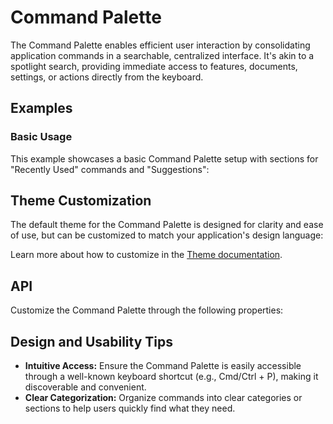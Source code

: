 
<Meta of={CommandPaletteStories} />

# Command Palette
The Command Palette enables efficient user interaction by consolidating application commands in a searchable, centralized interface.
It's akin to a spotlight search, providing immediate access to features, documents, settings, or actions directly from the keyboard.

## Examples
### Basic Usage
This example showcases a basic Command Palette setup with sections for "Recently Used" commands and "Suggestions":
<ToggleCanvas of={CommandPaletteStories.Simple} storybook="components-data-command-palette--simple" />

## Theme Customization
The default theme for the Command Palette is designed for clarity and ease of use,
but can be customized to match your application's design language:

<ThemeRender theme={commandPaletteTheme} />

Learn more about how to customize in the [Theme documentation](/docs/theme/getting-started).

## API
Customize the Command Palette through the following properties:
<PropsTable name="CommandPalette" />

## Design and Usability Tips
- **Intuitive Access:** Ensure the Command Palette is easily accessible through a well-known keyboard shortcut (e.g., Cmd/Ctrl + P), making it discoverable and convenient.
- **Clear Categorization:** Organize commands into clear categories or sections to help users quickly find what they need.
